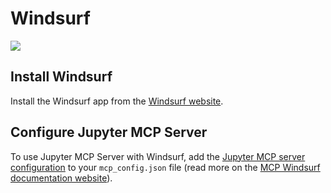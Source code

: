 # Windsurf

![](https://assets.datalayer.tech/jupyter-mcp/windsurf.png)

## Install Windsurf

Install the Windsurf app from the [Windsurf website](https://windsurf.com/download).

## Configure Jupyter MCP Server

To use Jupyter MCP Server with Windsurf, add the [Jupyter MCP server configuration](../../setup#configuration) to your `mcp_config.json` file (read more on the [MCP Windsurf documentation website](https://docs.windsurf.com/windsurf/cascade/mcp)).
